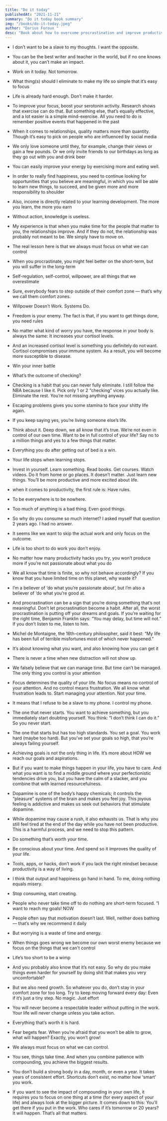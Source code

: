 ```yaml
---
title: "Do it today"
publishedAt: "2021-11-21"
summary: "Do it today book summary"
img: "/books/do-it-today.jpeg"
author: "Darius Foroux "
desc: "Book about how to overcome procrastination and improve productivity, achieve more meaningful things"
---
```


- I don’t want to be a slave to my thoughts. I want the opposite.

- You can be the best writer and teacher in the world, but if no one knows about it, you can’t make an impact.
- Work on it today. Not tomorrow.
- What thing(s) should I eliminate to make my life so simple that it’s easy to focus
- Life is already hard enough. Don’t make it harder.

- To improve your focus, boost your serotonin activity. Research shows that exercise can do that. But something else, that’s equally effective, and a lot easier is a simple mind-exercise. All you need to do is remember positive events that happened in the past

- When it comes to relationships, quality matters more than quantity. Though it’s easy to pick on people who are influenced by social media

- We only love someone until they, for example, change their views or gain a few pounds. Or we only invite friends to our birthdays as long as they go out with you and drink beer

- You can easily improve your energy by exercising more and eating well.

- In order to really find happiness, you need to continue looking for opportunities that you believe are meaningful, in which you will be able to learn new things, to succeed, and be given more and more responsibility to shoulder

- Also, income is directly related to your learning development. The more you learn, the more you earn

- Without action, knowledge is useless.

- My experience is that when you make time for the people that matter to you, the relationships improve. And if they do not, the relationship was probably not meant to be. We simply have to move on.

- The real lesson here is that we always must focus on what we can control

- When you procrastinate, you might feel better on the short-term, but you will suffer in the long-term

- Self-regulation, self-control, willpower, are all things that we overestimate

- Sure, everybody fears to step outside of their comfort zone — that’s why we call them comfort zones.

- Willpower Doesn’t Work. Systems Do.

- Freedom is your enemy. The fact is that, if you want to get things done, you need rules

- No matter what kind of worry you have, the response in your body is always the same: It increases your cortisol levels.

- And an increased cortisol level is something you definitely do not want. Cortisol compromises your immune system. As a result, you will become more susceptible to disease.

- Win your inner battle

- What’s the outcome of checking?

- Checking is a habit that you can never fully eliminate. I still follow the NBA because I like it. Pick only 1 or 2 “checking” vices you actually like. Eliminate the rest. You’re not missing anything anyway.

- Escaping problems gives you some stamina to face your shitty life again.

- If you keep saying yes, you’re living someone else’s life.

- Think about it. Deep down, we all know that it’s true. We’re not even in control of our own time. Want to be in full control of your life? Say no to a million things and yes to a few things that matter.

- Everything you do after getting out of bed is a win.

- Your life stops when learning stops.

- Invest in yourself. Learn something. Read books. Get courses. Watch videos. Do it from home or go places. It doesn’t matter. Just learn new things. You’ll be more productive and more excited about life.

- when it comes to productivity, the first rule is: Have rules.

- To be everywhere is to be nowhere.

- Too much of anything is a bad thing. Even good things.

- So why do you consume so much internet? I asked myself that question 2 years ago. I had no answer.

- It seems like we want to skip the actual work and only focus on the outcome.

- Life is too short to do work you don’t enjoy.

- No matter how many productivity hacks you try, you won’t produce more if you’re not passionate about what you do

- We all know that time is finite, so why not behave accordingly? If you know that you have limited time on this planet, why waste it?

- I’m a believer of ‘do what you’re passionate about’, but I’m also a believer of ‘do what you’re good at.

- And procrastination can be a sign that you’re doing something that’s not meaningful. Don’t let procrastination become a habit. After all, the worst procrastination is putting off your dreams and goals. If you’re waiting for the right time, Benjamin Franklin says: “You may delay, but time will not.” If you don’t listen to me, listen to him.

- Michel de Montaigne, the 16th-century philosopher, said it best: “My life has been full of terrible misfortunes most of which never happened.”

- It’s about knowing what you want, and also knowing how you can get it

- There is never a time when new distraction will not show up.

- We falsely believe that we can manage time. But time can’t be managed. The only thing you control is your attention

- Focus determines the quality of your life. No focus means no control of your attention. And no control means frustration. We all know what frustration leads to. Start managing your attention. Not your time.

- It means that I refuse to be a slave to my phone. I control my phone.

- The one that never starts. You want to achieve something, but you immediately start doubting yourself. You think: “I don’t think I can do it.” So you never start.

- The one that starts but has too high standards. You set a goal. You work hard (maybe too hard). But you’ve set your goals so high, that you’re always failing yourself.

- Achieving goals is not the only thing in life. It’s more about HOW we reach our goals and aspirations.

- But if you want to make things happen in your life, you have to care. And what you want is to find a middle ground where your perfectionistic tendencies drive you, but you have the calm of a slacker, and you combine that with learned resourcefulness.

- Dopamine is one of the body’s happy chemicals; it controls the “pleasure” systems of the brain and makes you feel joy. This joyous feeling is addictive and makes us seek out behaviors that stimulate dopamine.

- While dopamine may cause a rush, it also exhausts us. That is why you still feel tired at the end of the day while you have not been productive. This is a harmful process, and we need to stop this pattern.

- Do something that’s worth your time.

- Be conscious about your time. And spend so it improves the quality of your life.

- Tools, apps, or hacks, don’t work if you lack the right mindset because productivity is a way of living.

- I think that output and happiness go hand in hand. To me, doing nothing equals misery.

- Stop consuming, start creating.

- People who never take time off to do nothing are short-term focused. “I want to reach my goals! NOW

- People often say that motivation doesn’t last. Well, neither does bathing — that’s why we recommend it daily

- But worrying is a waste of time and energy.

- When things goes wrong we become our own worst enemy because we focus on the things that we can't control

- Life’s too short to be a wimp

- And you probably also know that it’s not easy. So why do you make things even harder for yourself by doing shit that makes you very uncomfortable?

- But we also need growth. So whatever you do, don’t stay in your comfort zone for too long. Try to keep moving forward every day: Even if it’s just a tiny step. No magic. Just effort

- You will never become a respectable leader without putting in the work. Your life will never change unless you take action.

- Everything that’s worth it is hard.

- Fear begets fear. When you’re afraid that you won’t be able to grow, what will happen? Exactly, you won’t grow!

- We always must focus on what we can control.

- You see, things take time. And when you combine patience with compounding, you achieve the biggest results.

- You don’t build a strong body in a day, month, or even a year. It takes years of consistent effort. Shortcuts don’t exist, no matter how ‘smart’ you work.

- If you want to see the impact of compounding in your own life, it requires you to focus on one thing at a time (for every aspect of your life) and always look at the bigger picture. It comes down to this: You’ll get there if you put in the work. Who cares if it’s tomorrow or 20 years? It will happen. That’s all that matters.
